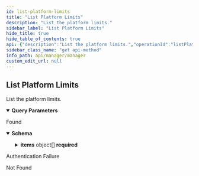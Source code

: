 ```yaml
---
id: list-platform-limits
title: "List Platform Limits"
description: "List the platform limits."
sidebar_label: "List Platform Limits"
hide_title: true
hide_table_of_contents: true
api: {"description":"List the platform limits.","operationId":"listPlatformLimits","parameters":[{"description":"The type of based on, e.g. `sku`.","in":"query","name":"based_on_in","required":false,"schema":{"type":"array","items":{"type":"string","enum":["SKU"]},"uniqueItems":true}},{"description":"The based on values.","in":"query","name":"based_on_value_in","required":false,"schema":{"type":"array","items":{"type":"string"},"uniqueItems":true}},{"description":"The applies to (e.g. API name).","in":"query","name":"applies_to_in","required":false,"schema":{"type":"array","items":{"type":"string"},"uniqueItems":true}},{"description":"The scope.","in":"query","name":"scope_in","required":false,"schema":{"type":"array","items":{"type":"string","enum":["ACCOUNT","SUBSCRIPTION"]},"uniqueItems":true}}],"responses":{"200":{"content":{"application/json":{"schema":{"type":"object","description":"A page object with links to move to other pages and the list of objects.","properties":{"first":{"type":"string","description":"The link to the first page.","nullable":true},"items":{"type":"array","description":"An array of objects.","items":{"type":"object","properties":{"applies_to":{"type":"string"},"based_on":{"type":"string","enum":["SKU"]},"based_on_value":{"type":"string"},"created_at":{"type":"string","format":"date-time","description":"The create date-time.","readOnly":true},"description":{"type":"string"},"id":{"type":"integer","format":"int64"},"limits":{"type":"integer","format":"int32","minimum":1},"modified_at":{"type":"string","format":"date-time","description":"The last modified date-time.","readOnly":true},"scope":{"type":"string","enum":["ACCOUNT","SUBSCRIPTION"]}},"required":["applies_to","based_on","based_on_value","limits","scope"],"title":"PlatformLimit"}},"last":{"type":"string","description":"The link to the last page.","nullable":true},"next":{"type":"string","description":"The link to the next page or `null` if there's no page.","nullable":true},"prev":{"type":"string","description":"The link to the previous page or `null` if there's no page.","nullable":true},"self":{"type":"string","description":"The link to the current page.","nullable":true}},"required":["first","items","last","next","prev","self"],"title":"PagePlatformLimit"}}},"description":"Found"},"401":{"description":"Authentication Failure"},"404":{"description":"Not Found"}},"security":[{"BasicAuth":[]}],"tags":["Platform Limits"],"method":"get","path":"/platform-limit/limits","servers":[{"url":"https://api.wordlift.io"}],"securitySchemes":{"ApiKey":{"description":"`Key {your key}`","in":"header","name":"Authorization","type":"apiKey"},"BasicAuth":{"description":"`Basic {encoded username:password}`","in":"header","name":"Authorization","scheme":"basic","type":"http"},"OAuth2":{"flows":{"authorizationCode":{"authorizationUrl":"https://s.wordlift.io/oauth/authorize/","scopes":{"basic":"basic scope"},"tokenUrl":"https://s.wordlift.io/oauth/token/"}},"type":"oauth2"}},"info":{"contact":{"email":"hello@wordlift.io","name":"WordLift","url":"https://wordlift.io"},"description":"Subscription management and related services.","license":{"name":"(c) copyright 2022-present WordLift","url":"https://wordlift.io"},"termsOfService":"https://wordlift.io/terms-of-service/","title":"Manager","version":"1.0"},"postman":{"name":"List Platform Limits","description":{"content":"List the platform limits.","type":"text/plain"},"url":{"path":["platform-limit","limits"],"host":["{{baseUrl}}"],"query":[{"disabled":false,"description":{"content":"The type of based on, e.g. `sku`.","type":"text/plain"},"key":"based_on_in","value":""},{"disabled":false,"description":{"content":"The based on values.","type":"text/plain"},"key":"based_on_value_in","value":""},{"disabled":false,"description":{"content":"The applies to (e.g. API name).","type":"text/plain"},"key":"applies_to_in","value":""},{"disabled":false,"description":{"content":"The scope.","type":"text/plain"},"key":"scope_in","value":""}],"variable":[]},"header":[{"key":"Accept","value":"application/json"}],"method":"GET","auth":{"type":"basic","basic":[{"type":"any","value":"<Basic Auth Username>","key":"username"},{"type":"any","value":"<Basic Auth Password>","key":"password"}]}}}
sidebar_class_name: "get api-method"
info_path: api/manager/manager
custom_edit_url: null
---
```



## List Platform Limits



List the platform limits.

<details style={{"marginBottom":"1rem"}} data-collapsed={false} open={true}><summary style={{}}><strong>Query Parameters</strong></summary><div><ul><ParamsItem className={"paramsItem"} param={{"description":"The type of based on, e.g. `sku`.","in":"query","name":"based_on_in","required":false,"schema":{"type":"array","items":{"type":"string","enum":["SKU"]},"uniqueItems":true}}}></ParamsItem><ParamsItem className={"paramsItem"} param={{"description":"The based on values.","in":"query","name":"based_on_value_in","required":false,"schema":{"type":"array","items":{"type":"string"},"uniqueItems":true}}}></ParamsItem><ParamsItem className={"paramsItem"} param={{"description":"The applies to (e.g. API name).","in":"query","name":"applies_to_in","required":false,"schema":{"type":"array","items":{"type":"string"},"uniqueItems":true}}}></ParamsItem><ParamsItem className={"paramsItem"} param={{"description":"The scope.","in":"query","name":"scope_in","required":false,"schema":{"type":"array","items":{"type":"string","enum":["ACCOUNT","SUBSCRIPTION"]},"uniqueItems":true}}}></ParamsItem></ul></div></details><div><ApiTabs><TabItem label={"200"} value={"200"}><div>

Found

</div><div><MimeTabs schemaType={"response"}><TabItem label={"application/json"} value={"application/json"}><SchemaTabs><TabItem label={"Schema"} value={"Schema"}><details style={{}} data-collapsed={false} open={true}><summary style={{"textAlign":"left"}}><strong>Schema</strong></summary><div style={{"textAlign":"left","marginLeft":"1rem"}}></div><ul style={{"marginLeft":"1rem"}}><SchemaItem collapsible={false} name={"first"} required={true} schemaName={"string"} qualifierMessage={undefined} schema={{"type":"string","description":"The link to the first page.","nullable":true}}></SchemaItem><SchemaItem collapsible={true} className={"schemaItem"}><details style={{}}><summary style={{}}><strong>items</strong><span style={{"opacity":"0.6"}}> object[]</span><strong style={{"fontSize":"var(--ifm-code-font-size)","color":"var(--openapi-required)"}}> required</strong></summary><div style={{"marginLeft":"1rem"}}><div style={{"marginTop":".5rem","marginBottom":".5rem"}}>

An array of objects.

</div><li><div style={{"fontSize":"var(--ifm-code-font-size)","opacity":"0.6","marginLeft":"-.5rem","paddingBottom":".5rem"}}>Array [</div></li><SchemaItem collapsible={false} name={"applies_to"} required={true} schemaName={"string"} qualifierMessage={undefined} schema={{"type":"string"}}></SchemaItem><SchemaItem collapsible={false} name={"based_on"} required={true} schemaName={"string"} qualifierMessage={"**Possible values:** [`SKU`]"} schema={{"type":"string","enum":["SKU"]}}></SchemaItem><SchemaItem collapsible={false} name={"based_on_value"} required={true} schemaName={"string"} qualifierMessage={undefined} schema={{"type":"string"}}></SchemaItem><SchemaItem collapsible={false} name={"created_at"} required={false} schemaName={"date-time"} qualifierMessage={undefined} schema={{"type":"string","format":"date-time","description":"The create date-time.","readOnly":true}}></SchemaItem><SchemaItem collapsible={false} name={"description"} required={false} schemaName={"string"} qualifierMessage={undefined} schema={{"type":"string"}}></SchemaItem><SchemaItem collapsible={false} name={"id"} required={false} schemaName={"int64"} qualifierMessage={undefined} schema={{"type":"integer","format":"int64"}}></SchemaItem><SchemaItem collapsible={false} name={"limits"} required={true} schemaName={"int32"} qualifierMessage={"**Possible values:** `>= 1`"} schema={{"type":"integer","format":"int32","minimum":1}}></SchemaItem><SchemaItem collapsible={false} name={"modified_at"} required={false} schemaName={"date-time"} qualifierMessage={undefined} schema={{"type":"string","format":"date-time","description":"The last modified date-time.","readOnly":true}}></SchemaItem><SchemaItem collapsible={false} name={"scope"} required={true} schemaName={"string"} qualifierMessage={"**Possible values:** [`ACCOUNT`, `SUBSCRIPTION`]"} schema={{"type":"string","enum":["ACCOUNT","SUBSCRIPTION"]}}></SchemaItem><li><div style={{"fontSize":"var(--ifm-code-font-size)","opacity":"0.6","marginLeft":"-.5rem"}}>]</div></li></div></details></SchemaItem><SchemaItem collapsible={false} name={"last"} required={true} schemaName={"string"} qualifierMessage={undefined} schema={{"type":"string","description":"The link to the last page.","nullable":true}}></SchemaItem><SchemaItem collapsible={false} name={"next"} required={true} schemaName={"string"} qualifierMessage={undefined} schema={{"type":"string","description":"The link to the next page or `null` if there's no page.","nullable":true}}></SchemaItem><SchemaItem collapsible={false} name={"prev"} required={true} schemaName={"string"} qualifierMessage={undefined} schema={{"type":"string","description":"The link to the previous page or `null` if there's no page.","nullable":true}}></SchemaItem><SchemaItem collapsible={false} name={"self"} required={true} schemaName={"string"} qualifierMessage={undefined} schema={{"type":"string","description":"The link to the current page.","nullable":true}}></SchemaItem></ul></details></TabItem><TabItem label={"Example (from schema)"} value={"Example (from schema)"}><ResponseSamples responseExample={"{\n  \"first\": \"string\",\n  \"items\": [\n    {\n      \"applies_to\": \"string\",\n      \"based_on\": \"SKU\",\n      \"based_on_value\": \"string\",\n      \"created_at\": \"2025-10-16T08:30:10.519Z\",\n      \"description\": \"string\",\n      \"id\": 0,\n      \"limits\": 0,\n      \"modified_at\": \"2025-10-16T08:30:10.519Z\",\n      \"scope\": \"ACCOUNT\"\n    }\n  ],\n  \"last\": \"string\",\n  \"next\": \"string\",\n  \"prev\": \"string\",\n  \"self\": \"string\"\n}"} language={"json"}></ResponseSamples></TabItem></SchemaTabs></TabItem></MimeTabs></div></TabItem><TabItem label={"401"} value={"401"}><div>

Authentication Failure

</div><div></div></TabItem><TabItem label={"404"} value={"404"}><div>

Not Found

</div><div></div></TabItem></ApiTabs></div>
      